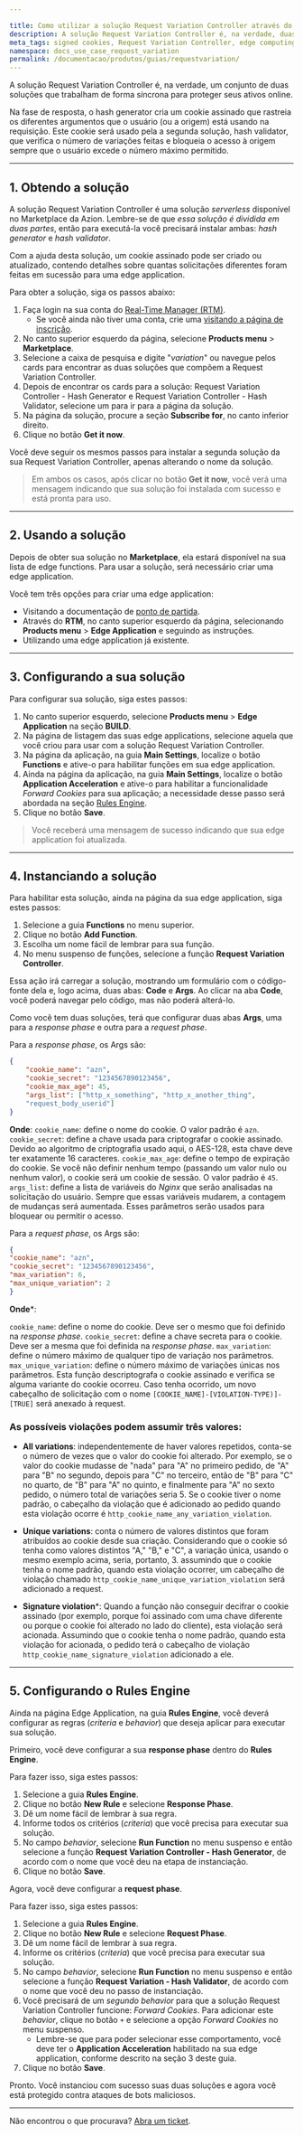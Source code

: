 ```yaml
---

title: Como utilizar a solução Request Variation Controller através do Marketplace da Azion
description: A solução Request Variation Controller é, na verdade, duas soluções que trabalham juntas para proteger seus ativos online.
meta_tags: signed cookies, Request Variation Controller, edge computing, proteção, hash validator, hash generator
namespace: docs_use_case_request_variation
permalink: /documentacao/produtos/guias/requestvariation/
---
```


A solução Request Variation Controller é, na verdade, um conjunto de duas soluções que trabalham de forma síncrona para proteger seus ativos online.

Na fase de resposta, o hash generator cria um cookie assinado que rastreia os diferentes argumentos que o usuário (ou a origem) está usando na requisição. Este cookie será usado pela a segunda solução, hash validator, que verifica o número de variações feitas e bloqueia o acesso à origem sempre que o usuário excede o número máximo permitido.

---

## 1. Obtendo a solução
A solução Request Variation Controller é uma solução *serverless* disponível no Marketplace da Azion. Lembre-se de que *essa solução é dividida em duas partes*, então para executá-la você precisará instalar ambas: *hash generator* e *hash validator*.

Com a ajuda desta solução, um cookie assinado pode ser criado ou atualizado, contendo detalhes sobre quantas solicitações diferentes foram feitas em sucessão para uma edge application.

Para obter a solução, siga os passos abaixo:

1. Faça login na sua conta do [Real-Time Manager (RTM)](https://manager.azion.com).
    - Se você ainda não tiver uma conta, crie uma [visitando a página de inscrição](https://manager.azion.com).
2. No canto superior esquerdo da página, selecione **Products menu** > **Marketplace**.
3. Selecione a caixa de pesquisa e digite "*variation*" ou navegue pelos cards para encontrar as duas soluções que compõem a Request Variation Controller.
4. Depois de encontrar os cards para a solução: Request Variation Controller - Hash Generator e Request Variation Controller - Hash Validator, selecione um para ir para a página da solução.
5. Na página da solução, procure a seção **Subscribe for**, no canto inferior direito.
6. Clique no botão **Get it now**.

Você deve seguir os mesmos passos para instalar a segunda solução da sua Request Variation Controller, apenas alterando o nome da solução.

> Em ambos os casos, após clicar no botão **Get it now**, você verá uma mensagem indicando que sua solução foi instalada com sucesso e está pronta para uso.

---

## 2. Usando a solução

Depois de obter sua solução no **Marketplace**, ela estará disponível na sua lista de edge functions. Para usar a solução, será necessário criar uma edge application.

Você tem três opções para criar uma edge application:

- Visitando a documentação de [ponto de partida](/pt-br/documentacao/produtos/ponto-de-partida/).
- Através do **RTM**, no canto superior esquerdo da página, selecionando **Products menu** > **Edge Application** e seguindo as instruções.
- Utilizando uma edge application já existente.

---

## 3. Configurando a sua solução

Para configurar sua solução, siga estes passos:

1. No canto superior esquerdo, selecione **Products menu** > **Edge Application** na seção **BUILD**.
2. Na página de listagem das suas edge applications, selecione aquela que você criou para usar com a solução Request Variation Controller.
3. Na página da aplicação, na guia **Main Settings**, localize o botão **Functions** e ative-o para habilitar funções em sua edge application.
4. Ainda na página da aplicação, na guia **Main Settings**, localize o botão **Application Acceleration** e ative-o para habilitar a funcionalidade *Forward Cookies* para sua aplicação; a necessidade desse passo será abordada na seção [Rules Engine](#rules-engine).
5. Clique no botão **Save**.

> Você receberá uma mensagem de sucesso indicando que sua edge application foi atualizada.

---

## 4. Instanciando a solução

Para habilitar esta solução, ainda na página da sua edge application, siga estes passos:

1. Selecione a guia **Functions** no menu superior.
2. Clique no botão **Add Function**.
3. Escolha um nome fácil de lembrar para sua função.
4. No menu suspenso de funções, selecione a função **Request Variation Controller**.

Essa ação irá carregar a solução, mostrando um formulário com o código-fonte dela e, logo acima, duas abas: **Code** e **Args**. Ao clicar na aba **Code**, você poderá navegar pelo código, mas não poderá alterá-lo.

Como você tem duas soluções, terá que configurar duas abas **Args**, uma para a *response phase* e outra para a *request phase*.

Para a *response phase*, os Args são:

```json
{
    "cookie_name": "azn",
    "cookie_secret": "1234567890123456",
    "cookie_max_age": 45,
    "args_list": ["http_x_something", "http_x_another_thing",
    "request_body_userid"]
}
```

**Onde**:
`cookie_name`: define o nome do cookie. O valor padrão é `azn`.
`cookie_secret`: define a chave usada para criptografar o cookie assinado. Devido ao algoritmo de criptografia usado aqui, o AES-128, esta chave deve ter exatamente 16 caracteres.
`cookie_max_age`: define o tempo de expiração do cookie. Se você não definir nenhum tempo (passando um valor nulo ou nenhum valor), o cookie será um cookie de sessão. O valor padrão é `45`.
`args_list`: define a lista de variáveis do *Nginx* que serão analisadas na solicitação do usuário. Sempre que essas variáveis mudarem, a contagem de mudanças será aumentada. Esses parâmetros serão usados para bloquear ou permitir o acesso.

Para a *request phase*, os Args são:

```json
{
"cookie_name": "azn",
"cookie_secret": "1234567890123456",
"max_variation": 6,
"max_unique_variation": 2
}
```

**Onde***:

`cookie_name`: define o nome do cookie. Deve ser o mesmo que foi definido na *response phase*.
`cookie_secret`: define a chave secreta para o cookie. Deve ser a mesma que foi definida na *response phase*.
`max_variation`: define o número máximo de qualquer tipo de variação nos parâmetros.
`max_unique_variation`: define o número máximo de variações únicas nos parâmetros. Esta função descriptografa o cookie assinado e verifica se alguma variante do cookie ocorreu. Caso tenha ocorrido, um novo cabeçalho de solicitação com o nome `[COOKIE_NAME]-[VIOLATION-TYPE)]-[TRUE]` será anexado à request.

### As possíveis violações podem assumir três valores:

- **All variations**: independentemente de haver valores repetidos, conta-se o número de vezes que o valor do cookie foi alterado. Por exemplo, se o valor do cookie mudasse de "nada" para "A" no primeiro pedido, de "A" para "B" no segundo, depois para "C" no terceiro, então de "B" para "C" no quarto, de "B" para "A" no quinto, e finalmente para "A" no sexto pedido, o número total de variações seria 5. Se o cookie tiver o nome padrão, o cabeçalho da violação que é adicionado ao pedido quando esta violação ocorre é `http_cookie_name_any_variation_violation`.

- **Unique variations**: conta o número de valores distintos que foram atribuídos ao cookie desde sua criação. Considerando que o cookie só tenha como valores distintos "A," "B," e "C", a variação única, usando o mesmo exemplo acima, seria, portanto, 3. assumindo que o cookie tenha o nome padrão, quando esta violação ocorrer, um cabeçalho de violação chamado `http_cookie_name_unique_variation_violation` será adicionado a request.

- **Signature violation***: Quando a função não conseguir decifrar o cookie assinado (por exemplo, porque foi assinado com uma chave diferente ou porque o cookie foi alterado no lado do cliente), esta violação será acionada. Assumindo que o cookie tenha o nome padrão, quando esta violação for acionada, o pedido terá o cabeçalho de violação `http_cookie_name_signature_violation` adicionado a ele.

---

## 5. Configurando o Rules Engine

Ainda na página Edge Application, na guia **Rules Engine**, você deverá configurar as regras (*criteria* e *behavior*) que deseja aplicar para executar sua solução.

Primeiro, você deve configurar a sua **response phase** dentro do **Rules Engine**.

Para fazer isso, siga estes passos:

1. Selecione a guia **Rules Engine**.
2. Clique no botão **New Rule** e selecione **Response Phase**.
3. Dê um nome fácil de lembrar à sua regra.
4. Informe todos os critérios (*criteria*) que você precisa para executar sua solução.
5. No campo *behavior*, selecione **Run Function** no menu suspenso e então selecione a função **Request Variation Controller - Hash Generator**, de acordo com o nome que você deu na etapa de instanciação.
6. Clique no botão **Save**.

Agora, você deve configurar a **request phase**.

Para fazer isso, siga estes passos:

1. Selecione a guia **Rules Engine**.
2. Clique no botão **New Rule** e selecione **Request Phase**.
3. Dê um nome fácil de lembrar à sua regra.
4. Informe os critérios (*criteria*) que você precisa para executar sua solução.
5. No campo *behavior*, selecione **Run Function** no menu suspenso e então selecione a função **Request Variation - Hash Validator**, de acordo com o nome que você deu no passo de instanciação.
6. Você precisará de um *segundo behavior* para que a solução Request Variation Controller funcione: *Forward Cookies*. Para adicionar este *behavior*, clique no botão `+` e selecione a opção *Forward Cookies* no menu suspenso.
    - Lembre-se que para poder selecionar esse comportamento, você deve ter o **Application Acceleration** habilitado na sua edge application, conforme descrito na seção 3 deste guia.
7. Clique no botão **Save**.

Pronto. Você instanciou com sucesso suas duas soluções e agora você está protegido contra ataques de bots maliciosos.

---

Não encontrou o que procurava? [Abra um ticket](https://tickets.azion.com/pt-BR/support/login).

